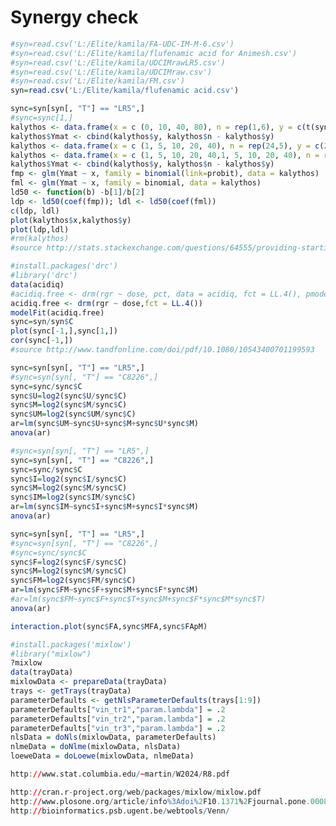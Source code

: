 Synergy check
========================================================

```{r load file}
#syn=read.csv('L:/Elite/kamila/FA-UDC-IM-M-6.csv')
#syn=read.csv('L:/Elite/kamila/flufenamic acid for Animesh.csv')
#syn=read.csv('L:/Elite/kamila/UDCIMrawLR5.csv')
#syn=read.csv('L:/Elite/kamila/UDCIMraw.csv')
#syn=read.csv('L:/Elite/kamila/FM.csv')
syn=read.csv('L:/Elite/kamila/flufenamic acid.csv')
```

```{r ld50}
sync=syn[syn[, "T"] == "LR5",]
#sync=sync[1,]
kalythos <- data.frame(x = c (0, 10, 40, 80), n = rep(1,6), y = c(t(sync$control),t(sync$flufenamic..10uM), t(sync$flufenamic..40uM),t(sync$Flufenamic.80uM))
kalythos$Ymat <- cbind(kalythos$y, kalythos$n - kalythos$y)
kalythos <- data.frame(x = c (1, 5, 10, 20, 40), n = rep(24,5), y = c(2,5, 12, 16, 20))
kalythos <- data.frame(x = c (1, 5, 10, 20, 40,1, 5, 10, 20, 40), n = rep(24,10), y = c(2,5, 12, 16, 20,3,6, 13, 17, 19))
kalythos$Ymat <- cbind(kalythos$y, kalythos$n - kalythos$y)
fmp <- glm(Ymat ~ x, family = binomial(link=probit), data = kalythos)
fml <- glm(Ymat ~ x, family = binomial, data = kalythos)
ld50 <- function(b) -b[1]/b[2]
ldp <- ld50(coef(fmp)); ldl <- ld50(coef(fml))
c(ldp, ldl)
plot(kalythos$x,kalythos$y)
plot(ldp,ldl)
#rm(kalythos)
#source http://stats.stackexchange.com/questions/64555/providing-starting-values-for-a-generalized-linear-mixed-model-with-glmmpql
```

```{r dose-response-curve}
#install.packages('drc')
#library('drc')
data(acidiq)
#acidiq.free <- drm(rgr ~ dose, pct, data = acidiq, fct = LL.4(), pmodels = list(~factor(pct), ~1, ~1, ~factor(pct) - 1))
acidiq.free <- drm(rgr ~ dose,fct = LL.4())
modelFit(acidiq.free)
sync=syn/syn$C
plot(sync[-1,],sync[1,])
cor(sync[-1,])
#source http://www.tandfonline.com/doi/pdf/10.1080/10543400701199593
```

```{r check U}
sync=syn[syn[, "T"] == "LR5",]
#sync=syn[syn[, "T"] == "C8226",]
sync=sync/sync$C
sync$U=log2(sync$U/sync$C)
sync$M=log2(sync$M/sync$C)
sync$UM=log2(sync$UM/sync$C)
ar=lm(sync$UM~sync$U+sync$M+sync$U*sync$M)
anova(ar)
```

```{r check I}
#sync=syn[syn[, "T"] == "LR5",]
sync=syn[syn[, "T"] == "C8226",]
sync=sync/sync$C
sync$I=log2(sync$I/sync$C)
sync$M=log2(sync$M/sync$C)
sync$IM=log2(sync$IM/sync$C)
ar=lm(sync$IM~sync$I+sync$M+sync$I*sync$M)
anova(ar)
```

```{r check F}
sync=syn[syn[, "T"] == "LR5",]
#sync=syn[syn[, "T"] == "C8226",]
#sync=sync/sync$C
sync$F=log2(sync$F/sync$C)
sync$M=log2(sync$M/sync$C)
sync$FM=log2(sync$FM/sync$C)
ar=lm(sync$FM~sync$F+sync$M+sync$F*sync$M)
#ar=lm(sync$FM~sync$F+sync$T+sync$M+sync$F*sync$M*sync$T)
anova(ar)
```

```{r plot}
interaction.plot(sync$FA,sync$MFA,sync$FApM)
```




```{r check mixlow}
#install.packages('mixlow')
#library("mixlow")
?mixlow
data(trayData)
mixlowData <- prepareData(trayData)
trays <- getTrays(trayData)
parameterDefaults <- getNlsParameterDefaults(trays[1:9])
parameterDefaults["vin_tr1","param.lambda"] = .2
parameterDefaults["vin_tr2","param.lambda"] = .2
parameterDefaults["vin_tr3","param.lambda"] = .2
nlsData = doNls(mixlowData, parameterDefaults) 
nlmeData = doNlme(mixlowData, nlsData)
loeweData = doLoewe(mixlowData, nlmeData)

```

```{r sources}
http://www.stat.columbia.edu/~martin/W2024/R8.pdf

http://cran.r-project.org/web/packages/mixlow/mixlow.pdf
http://www.plosone.org/article/info%3Adoi%2F10.1371%2Fjournal.pone.0008919
http://bioinformatics.psb.ugent.be/webtools/Venn/
```
